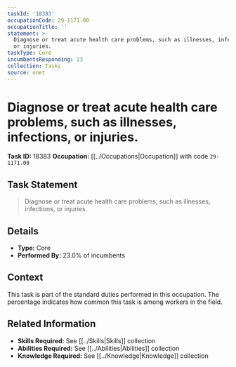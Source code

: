 ```yaml
---
taskId: '18383'
occupationCode: 29-1171.00
occupationTitle: ''
statement: >-
  Diagnose or treat acute health care problems, such as illnesses, infections,
  or injuries.
taskType: Core
incumbentsResponding: 23
collection: Tasks
source: onet
---
```

# Diagnose or treat acute health care problems, such as illnesses, infections, or injuries.

**Task ID:** 18383
**Occupation:** [[../Occupations|Occupation]] with code `29-1171.00`

## Task Statement

> Diagnose or treat acute health care problems, such as illnesses, infections, or injuries.

## Details

- **Type:** Core
- **Performed By:** 23.0% of incumbents

## Context

This task is part of the standard duties performed in this occupation. The percentage indicates how common this task is among workers in the field.

## Related Information

- **Skills Required:** See [[../Skills|Skills]] collection
- **Abilities Required:** See [[../Abilities|Abilities]] collection
- **Knowledge Required:** See [[../Knowledge|Knowledge]] collection
